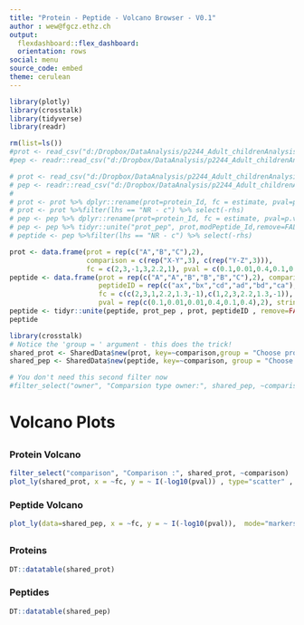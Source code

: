 ```yaml
---
title: "Protein - Peptide - Volcano Browser - V0.1"
author : wew@fgcz.ethz.ch
output:
  flexdashboard::flex_dashboard:
  orientation: rows
social: menu
source_code: embed
theme: cerulean
---
```


  ```r
library(plotly)
library(crosstalk)
library(tidyverse)
library(readr)
```

```r
rm(list=ls())
#prot <- read_csv("d:/Dropbox/DataAnalysis/p2244_Adult_childrenAnalysis/results/DIA_Qex2_ChildrenDataset_Spectronaut_Library_NAFiltering_NrPep1_withControls_2G/LinearModelP_Values.txt")
#pep <- readr::read_csv("d:/Dropbox/DataAnalysis/p2244_Adult_childrenAnalysis/results/DIA_Qex2_ChildrenDataset_Spectronaut_Library_NAFiltering_NrPep1_withControls_2G/PEPTIDE_P_VALUES.txt")

# prot <- read_csv("d:/Dropbox/DataAnalysis/p2244_Adult_childrenAnalysis/results/DIA_Qex2_AdultDataset_Spectronaut_Library_NAFiltering_NrPep1_withControls_2G/LinearModelP_Values.txt")
# pep <- readr::read_csv("d:/Dropbox/DataAnalysis/p2244_Adult_childrenAnalysis/results/DIA_Qex2_AdultDataset_Spectronaut_Library_NAFiltering_NrPep1_withControls_2G/PEPTIDE_P_VALUES.txt")
#
# prot <- prot %>% dplyr::rename(prot=protein_Id, fc = estimate, pval=p.value)
# prot <- prot %>%filter(lhs == "NR - c") %>% select(-rhs)
# pep <- pep %>% dplyr::rename(prot=protein_Id, fc = estimate, pval=p.value)
# pep <- pep %>% tidyr::unite("prot_pep", prot,modPeptide_Id,remove=FALSE )
# peptide <- pep %>%filter(lhs == "NR - c") %>% select(-rhs)

prot <- data.frame(prot = rep(c("A","B","C"),2),
                   comparison = c(rep("X-Y",3), c(rep("Y-Z",3))),
                   fc = c(2,3,-1,3,2.2,1), pval = c(0.1,0.01,0.4,0.1,0.01,0.4), mean = c(3,10,20,3,10,20), stringsAsFactors = FALSE)
peptide <- data.frame(prot = rep(c("A","A","B","B","B","C"),2), comparison =c(rep("X-Y",6), c(rep("Y-Z",6))),
                      peptideID = rep(c("ax","bx","cd","ad","bd","ca"),2),
                      fc = c(c(2,3,1,2.2,1.3,-1),c(1,2,3,2.2,1.3,-1)),
                      pval = rep(c(0.1,0.01,0.01,0.4,0.1,0.4),2), stringsAsFactors = FALSE)
peptide <- tidyr::unite(peptide, prot_pep , prot, peptideID , remove=FALSE)
peptide
```

<!--### Filters-->

```r
library(crosstalk)
# Notice the 'group = ' argument - this does the trick!
shared_prot <- SharedData$new(prot, key=~comparison,group = "Choose protein")
shared_pep <- SharedData$new(peptide, key=~comparison, group = "Choose protein")

# You don't need this second filter now
#filter_select("owner", "Comparsion type owner:", shared_pep, ~comparison)
```

# Volcano Plots

##


### Protein Volcano

```r

filter_select("comparison", "Comparison :", shared_prot, ~comparison)
plot_ly(shared_prot, x = ~fc, y = ~ I(-log10(pval)) , type="scatter" , mode="markers", text=~prot) %>% highlight("plotly_click")

```

### Peptide Volcano

```r
plot_ly(data=shared_pep, x = ~fc, y = ~ I(-log10(pval)),  mode="markers", type="scatter", text=~prot_pep)

```

##

### Proteins

```r
DT::datatable(shared_prot)
```

### Peptides

```r
DT::datatable(shared_pep)
```




